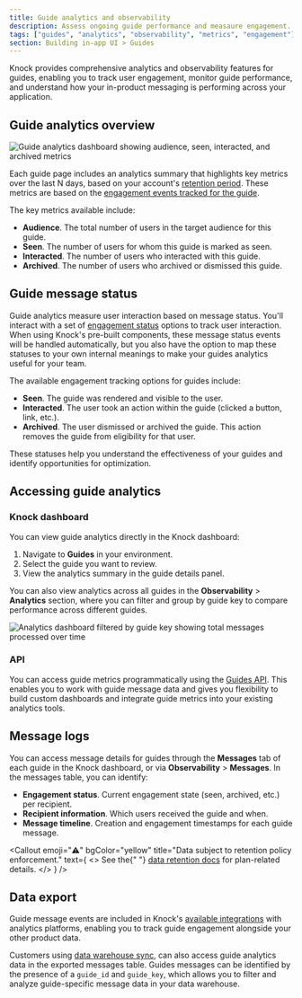 ```yaml
---
title: Guide analytics and observability
description: Assess ongoing guide performance and measaure engagement.
tags: ["guides", "analytics", "observability", "metrics", "engagement"]
section: Building in-app UI > Guides
---
```


Knock provides comprehensive analytics and observability features for guides, enabling you to track user engagement, monitor guide performance, and understand how your in-product messaging is performing across your application.

## Guide analytics overview

<Image
  src="/images/in-app-ui/GuideAnalytics.png"
  alt="Guide analytics dashboard showing audience, seen, interacted, and archived metrics"
  width={1200}
  height={600}
  className="rounded-md mx-auto border border-gray-200"
/>

Each guide page includes an analytics summary that highlights key metrics over the last N days, based on your account's [retention period](/manage-your-account/data-retention). These metrics are based on the [engagement events tracked for the guide](/in-app-ui/guides/handling-engagement).

The key metrics available include:

- **Audience**. The total number of users in the target audience for this guide.
- **Seen**. The number of users for whom this guide is marked as seen.
- **Interacted**. The number of users who interacted with this guide.
- **Archived**. The number of users who archived or dismissed this guide.

## Guide message status

Guide analytics measure user interaction based on message status. You'll interact with a set of [engagement status](/send-notifications/message-statuses#engagement-status) options to track user interaction. When using Knock's pre-built components, these message status events will be handled automatically, but you also have the option to map these statuses to your own internal meanings to make your guides analytics useful for your team.

The available engagement tracking options for guides include:

- **Seen**. The guide was rendered and visible to the user.
- **Interacted**. The user took an action within the guide (clicked a button, link, etc.).
- **Archived**. The user dismissed or archived the guide. This action removes the guide from eligibility for that user.

These statuses help you understand the effectiveness of your guides and identify opportunities for optimization.

## Accessing guide analytics

### Knock dashboard

You can view guide analytics directly in the Knock dashboard:

1. Navigate to **Guides** in your environment.
2. Select the guide you want to review.
3. View the analytics summary in the guide details panel.

You can also view analytics across all guides in the **Observability** > **Analytics** section, where you can filter and group by guide key to compare performance across different guides.

<Image
  src="/images/in-app-ui/AnalyticsByGuideKey.png"
  alt="Analytics dashboard filtered by guide key showing total messages processed over time"
  width={1200}
  height={600}
  className="rounded-md mx-auto border border-gray-200"
/>

### API

You can access guide metrics programmatically using the [Guides API](/api-reference/users/guides). This enables you to work with guide message data and gives you flexibility to build custom dashboards and integrate guide metrics into your existing analytics tools.

## Message logs

You can access message details for guides through the **Messages** tab of each guide in the Knock dashboard, or via **Observability** > **Messages**. In the messages table, you can identify:

- **Engagement status**. Current engagement state (seen, archived, etc.) per recipient.
- **Recipient information**. Which users received the guide and when.
- **Message timeline**. Creation and engagement timestamps for each guide message.

<Callout
  emoji="⚠️"
  bgColor="yellow"
  title="Data subject to retention policy enforcement."
  text={
    <>
      See the{" "}
      <a href="/manage-your-account/data-retention">data retention docs</a> for
      plan-related details.
    </>
  }
/>

## Data export

Guide message events are included in Knock's [available integrations](/integrations/extensions/overview) with analytics platforms, enabling you to track guide engagement alongside your other product data.

Customers using [data warehouse sync](/integrations/extensions/data-sync), can also access guide analytics data in the exported messages table. Guides messages can be identified by the presence of a `guide_id` and `guide_key`, which allows you to filter and analyze guide-specific message data in your data warehouse.

